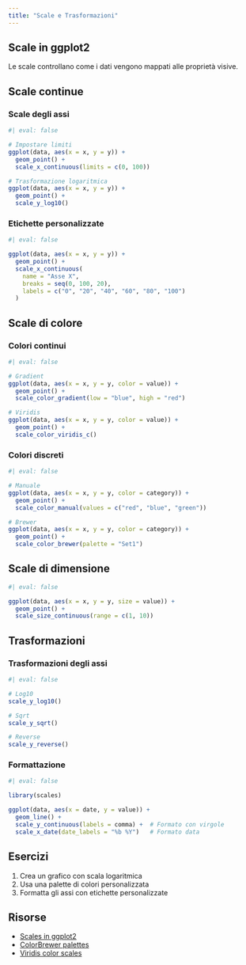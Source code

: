 ```yaml
---
title: "Scale e Trasformazioni"
---
```


## Scale in ggplot2

Le scale controllano come i dati vengono mappati alle proprietà visive.

## Scale continue

### Scale degli assi

```r
#| eval: false

# Impostare limiti
ggplot(data, aes(x = x, y = y)) +
  geom_point() +
  scale_x_continuous(limits = c(0, 100))

# Trasformazione logaritmica
ggplot(data, aes(x = x, y = y)) +
  geom_point() +
  scale_y_log10()
```

### Etichette personalizzate

```r
#| eval: false

ggplot(data, aes(x = x, y = y)) +
  geom_point() +
  scale_x_continuous(
    name = "Asse X",
    breaks = seq(0, 100, 20),
    labels = c("0", "20", "40", "60", "80", "100")
  )
```

## Scale di colore

### Colori continui

```r
#| eval: false

# Gradient
ggplot(data, aes(x = x, y = y, color = value)) +
  geom_point() +
  scale_color_gradient(low = "blue", high = "red")

# Viridis
ggplot(data, aes(x = x, y = y, color = value)) +
  geom_point() +
  scale_color_viridis_c()
```

### Colori discreti

```r
#| eval: false

# Manuale
ggplot(data, aes(x = x, y = y, color = category)) +
  geom_point() +
  scale_color_manual(values = c("red", "blue", "green"))

# Brewer
ggplot(data, aes(x = x, y = y, color = category)) +
  geom_point() +
  scale_color_brewer(palette = "Set1")
```

## Scale di dimensione

```r
#| eval: false

ggplot(data, aes(x = x, y = y, size = value)) +
  geom_point() +
  scale_size_continuous(range = c(1, 10))
```

## Trasformazioni

### Trasformazioni degli assi

```r
#| eval: false

# Log10
scale_y_log10()

# Sqrt
scale_y_sqrt()

# Reverse
scale_y_reverse()
```

### Formattazione

```r
#| eval: false

library(scales)

ggplot(data, aes(x = date, y = value)) +
  geom_line() +
  scale_y_continuous(labels = comma) +  # Formato con virgole
  scale_x_date(date_labels = "%b %Y")   # Formato data
```

## Esercizi

1. Crea un grafico con scala logaritmica
2. Usa una palette di colori personalizzata
3. Formatta gli assi con etichette personalizzate

## Risorse

- [Scales in ggplot2](https://ggplot2-book.org/scales.html)
- [ColorBrewer palettes](https://colorbrewer2.org/)
- [Viridis color scales](https://cran.r-project.org/web/packages/viridis/vignettes/intro-to-viridis.html)
